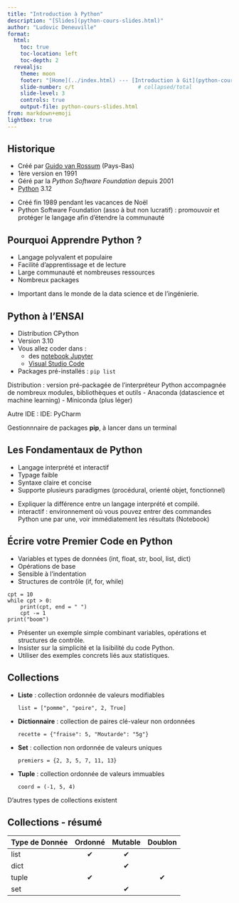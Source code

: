 ```yaml
---
title: "Introduction à Python"
description: "[Slides](python-cours-slides.html)"
author: "Ludovic Deneuville"
format: 
  html:
    toc: true
    toc-location: left
    toc-depth: 2
  revealjs:
    theme: moon
    footer: "[Home](../index.html) --- [Introduction à Git](python-cours.html)"
    slide-number: c/t                    # collapsed/total
    slide-level: 3
    controls: true
    output-file: python-cours-slides.html
from: markdown+emoji
lightbox: true
---
```



## Historique

- Créé par [Guido van Rossum](https://fr.wikipedia.org/wiki/Python_(langage)#/media/Fichier:Guido_van_Rossum_OSCON_2006.jpg){target="_blank"} (Pays-Bas)
- 1ère version en 1991
- Géré par la *Python Software Foundation* depuis 2001
- [Python](https://www.python.org/){target="_blank"} 3.12


::: {.notes}
- Créé fin 1989 pendant les vacances de Noël
- Python Software Foundation (asso à but non lucratif) : promouvoir et protéger le langage afin d'étendre la communauté
:::

## Pourquoi Apprendre Python ?

- Langage polyvalent et populaire
- Facilité d'apprentissage et de lecture
- Large communauté et nombreuses ressources
- Nombreux packages

::: {.notes}
- Important dans le monde de la data science et de l'ingénierie.
:::

## Python à l'ENSAI

- Distribution CPython
- Version 3.10
- Vous allez coder dans :
  - des [notebook Jupyter](https://jupyter.org/){target="_blank"}
  - [Visual Studio Code](https://code.visualstudio.com/){target="_blank"}
- Packages pré-installés : `pip list`

::: {.notes}
Distribution : version pré-packagée de l'interpréteur Python accompagnée de nombreux modules, bibliothèques et outils
- Anaconda (datascience et machine learning)
- Miniconda (plus léger)

Autre IDE : IDE: PyCharm

Gestionnnaire de packages **pip**, à lancer dans un terminal
:::


## Les Fondamentaux de Python

- Langage interprété et interactif
- Typage faible
- Syntaxe claire et concise
- Supporte plusieurs paradigmes (procédural, orienté objet, fonctionnel)

::: {.notes}
- Expliquer la différence entre un langage interprété et compilé.
- interactif : environnement où vous pouvez entrer des commandes Python une par une, voir immédiatement les résultats (Notebook)
:::

## Écrire votre Premier Code en Python

- Variables et types de données (int, float, str, bool, list, dict)
- Opérations de base
- Sensible à l'indentation
- Structures de contrôle (if, for, while)

```.python
cpt = 10
while cpt > 0:
    print(cpt, end = " ")
    cpt -= 1    
print("boom")
```

::: {.notes}
- Présenter un exemple simple combinant variables, opérations et structures de contrôle.
- Insister sur la simplicité et la lisibilité du code Python.
- Utiliser des exemples concrets liés aux statistiques.
:::

## Collections

- **Liste** : collection ordonnée de valeurs modifiables
  ```.python
  list = ["pomme", "poire", 2, True]
  ```
- **Dictionnaire** : collection de paires clé-valeur non ordonnées
  ```.python
  recette = {"fraise": 5, "Moutarde": "5g"}
  ```
- **Set** : collection non ordonnée de valeurs uniques
  ```.python
  premiers = {2, 3, 5, 7, 11, 13}
  ```
- **Tuple** : collection ordonnée de valeurs immuables
  ```.python
  coord = (-1, 5, 4)
  ```

::: {.notes}
D'autres types de collections existent
:::

## Collections - résumé

| Type de Donnée | Ordonné | Mutable | Doublon |
|----------------|:-------:|:-------:|:-------:|
| list           | ✔       | ✔       |        |
| dict           |         | ✔       |         |
| tuple          | ✔       |         | ✔      |
| set            |         | ✔       |         |


